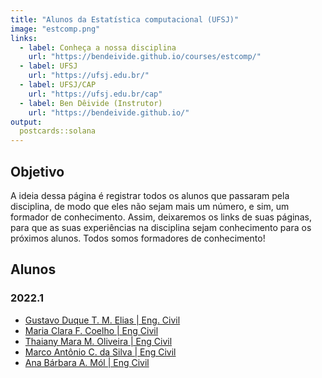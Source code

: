 ```yaml
---
title: "Alunos da Estatística computacional (UFSJ)"
image: "estcomp.png"
links:
  - label: Conheça a nossa disciplina
    url: "https://bendeivide.github.io/courses/estcomp/"
  - label: UFSJ
    url: "https://ufsj.edu.br/"
  - label: UFSJ/CAP
    url: "https://ufsj.edu.br/cap"
  - label: Ben Dêivide (Instrutor)
    url: "https://bendeivide.github.io/"
output:
  postcards::solana
---
```

 
## Objetivo

A ideia dessa página é registrar todos os alunos que passaram pela disciplina, de modo que eles não sejam mais um número, e sim, um formador de conhecimento. Assim, deixaremos os links de suas páginas, para que as suas experiências na disciplina sejam conhecimento para os próximos alunos. Todos somos formadores de conhecimento!

## Alunos

### 2022.1

- [Gustavo Duque T. M. Elias | Eng. Civil](https://gustavodtme.github.io/){target="_blank"}
- [Maria Clara F. Coelho | Eng Civil](https://mcfcoelho1.github.io/){target="_blank"}
- [Thaiany Mara M. Oliveira | Eng Civil](https://thaianyoliveira.github.io/){target="_blank"}
- [Marco Antônio C. da Silva | Eng Civil](https://mac8320.github.io/){target="_blank"}
- [Ana Bárbara A. Mól | Eng Civil](https://anabmol.github.io/discestcomp){target="_blank"}
